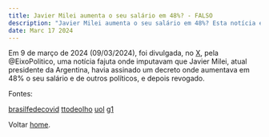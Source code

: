 ```yaml
---
title: Javier Milei aumenta o seu salário em 48%? - FALSO
description: "Javier Milei aumenta o seu salário em 48%? Esta notícia é falsa."
date: Marc 17 2024
---
```


Em 9 de março de 2024 (09/03/2024), foi divulgada, no <a href="https://x.com">X</a>, pela @EixoPolitico, uma notícia fajuta onde imputavam que Javier Milei, atual presidente da Argentina, havia assinado um decreto onde aumentava em 48% o seu salário e de outros políticos, e depois revogado.

Fontes:

[brasilfedecovid](https://www.instagram.com/brasilfedecovid/p/C4WJBjDOiYW/)
[ttodeolho](https://www.instagram.com/ttodeolho/p/C4ZKlAorxFA/)
[uol](https://interior.ne10.uol.com.br/noticias/2024/03/10/apos-polemica-milei-revoga-decreto-que-aumentava-o-proprio-salario-em-quase-50.html)
[g1](https://g1.globo.com/mundo/noticia/2024/03/10/salario-milei-argentina-decreto.ghtml)

Voltar [home](/).